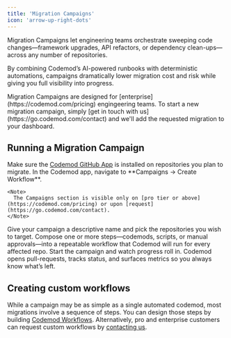 ```yaml
---
title: 'Migration Campaigns'
icon: 'arrow-up-right-dots'
---
```



Migration Campaigns let engineering teams orchestrate sweeping code changes—framework upgrades, API refactors, or dependency clean-ups—across any number of repositories.

By combining Codemod’s AI-powered runbooks with deterministic automations, campaigns dramatically lower migration cost and risk while giving you full visibility into progress.

<Tip>
  Migration Campaigns are designed for [enterprise](https://codemod.com/pricing) engingeering teams. To start a new migration campaign, simply [get in touch with us](https://go.codemod.com/contact) and we'll add the requested migration to your dashboard.
</Tip>

## Running a Migration Campaign

<Frame>
  <CodemodWorkflowsDemo />
</Frame>
<Tip>
  Make sure the <a href="https://github.com/apps/codemod/installations/select_target">Codemod GitHub App</a> is installed on repositories you plan to migrate.
</Tip>

<Steps>
  <Step title="Open Migration Campaigns">
    In the Codemod app, navigate to **Campaigns -> Create Workflow**.

    <Note>
      The Campaigns section is visible only on [pro tier or above](https://codemod.com/pricing) or upon [request](https://go.codemod.com/contact).
    </Note>
  </Step>
  <Step title="Create campaign">
    Give your campaign a descriptive name and pick the repositories you wish to target.
  </Step>
  <Step title="Define workflow">
    Compose one or more steps—codemods, scripts, or manual approvals—into a repeatable workflow that Codemod will run for every affected repo.
  </Step>
  <Step title="Run & track">
    Start the campaign and watch progress roll in. Codemod opens pull-requests, tracks status, and surfaces metrics so you always know what’s left.
  </Step>
</Steps>

## Creating custom workflows

While a campaign may be as simple as a single automated codemod, most migrations involve a sequence of steps. You can design those steps by building [Codemod Workflows](/cli/workflows). Alternatively, pro and enterprise customers can request custom workflows by [contacting us](https://go.codemod.com/contact).

<Card title="Learn more about workflows →" icon="terminal" href="/cli/workflows" />

